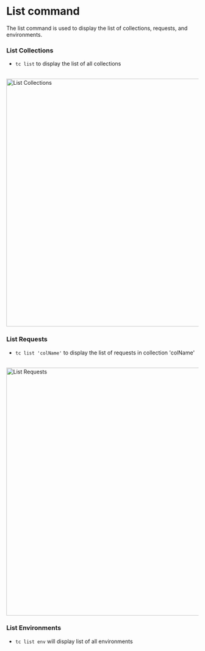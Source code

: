 # List command
The list command is used to display the list of collections, requests, and environments.

### List Collections
- `tc list` to display the list of all collections
<br/>
<img width="650" alt="List Collections" src="/images/cli/list1.webp" />


### List Requests
- `tc list 'colName'` to display the list of requests in collection 'colName'
<br/>
<img width="650" alt="List Requests" src="/images/cli/list2.webp" />


### List Environments
- `tc list env` will display list of all environments